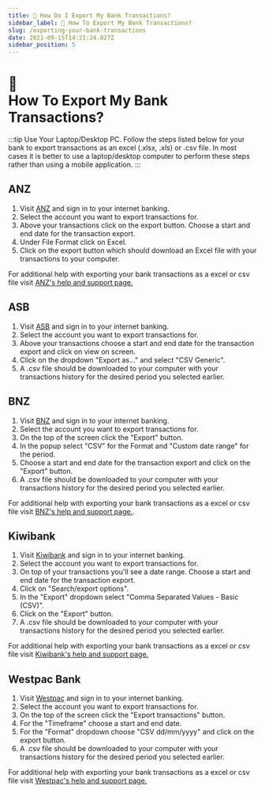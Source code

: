 ```yaml
---
title: 📁 How Do I Export My Bank Transactions? 
sidebar_label: 📁 How To Export My Bank Transactions? 
slug: /exporting-your-bank-transactions
date: 2021-09-15T14:21:24.027Z
sidebar_position: 5
---
```


# <div className="emoji">📁</div> How To Export My Bank Transactions? 


:::tip Use Your Laptop/Desktop PC.
Follow the steps listed below for your bank to export transactions as an excel (.xlsx, .xls) or .csv file. In most cases it is better to use a laptop/desktop computer to perform these steps rather than using a mobile application.
:::

<Tabs>
  <TabItem value="anz" label="ANZ" default>
    <h2>ANZ</h2> 
    <ol>
      <li>Visit <a href="https://anz.co.nz">ANZ</a> and sign in to your internet banking.</li>
      <li>Select the account you want to export transactions for.</li>
      <li>Above your transactions click on the export button. Choose a start and end date for the transaction export.</li>
      <li>Under File Format click on Excel.</li>
      <li>Click on the export button which should download an Excel file with your transactions to your computer.</li>
    </ol>
     <p>For additional help with exporting your bank transactions as a excel or csv file visit <a href="https://help.anz.co.nz/app/answers/detail/a_id/767/~/exporting-transaction-history">ANZ's help and support page.</a></p>
  
  </TabItem>
  <TabItem value="asb" label="ASB">
<h2>ASB</h2>
<ol>
<li>Visit <a href="https://asb.co.nz">ASB</a> and sign in to your internet banking.</li>
<li>Select the account you want to export transactions for.</li>
 <li>Above your transactions choose a start and end date for the transaction export and click on view on screen.</li>
<li>Click on the dropdown "Export as..." and select "CSV Generic".</li>
<li>A .csv file should be downloaded to your computer with your transactions history for the desired period you selected earlier.</li>
</ol>

  </TabItem>
<TabItem value="bnz" label="BNZ">
    <h2>BNZ</h2>
    <ol>
<li>Visit <a href="https://bnz.co.nz">BNZ</a> and sign in to your internet banking.</li>
<li>Select the account you want to export transactions for.</li>
 <li>On the top of the screen click the "Export" button.</li>
<li>In the popup select "CSV" for the Format and "Custom date range" for the period.</li>
 <li>Choose a start and end date for the transaction export and click on the "Export" button.</li>
<li>A .csv file should be downloaded to your computer with your transactions history for the desired period you selected earlier.</li>
</ol>
  
For additional help with exporting your bank transactions as a excel or csv file visit <a href="https://www.bnz.co.nz/support/internet-banking/transactions-and-transfers/exporting-transactions">BNZ's help and support page.</a>.

  </TabItem>
  <TabItem value="kiwibank" label="Kiwibank">
        <h2>Kiwibank</h2>
    <ol>
<li>Visit <a href="https://kiwibank.co.nz">Kiwibank</a> and sign in to your internet banking.</li>
<li>Select the account you want to export transactions for.</li>
<li>On top of your transactions you'll see a date range. Choose a start and end date for the transaction export.</li>
 <li>Click on "Search/export options".</li>
 <li>In the "Export" dropdown select "Comma Separated Values - Basic (CSV)".</li>
 <li>Click on the "Export" button.</li>
<li>A .csv file should be downloaded to your computer with your transactions history for the desired period you selected earlier.</li>
</ol>
For additional help with exporting your bank transactions as a excel or csv file visit <a href="https://www.kiwibank.co.nz/contact-us/support-hub/internet-banking/common-questions/#how-do-i-generate-a-statement-showing-my-transaction-history">Kiwibank's help and support page.</a>
</TabItem>

<TabItem value="westpac" label="Westpac">
   <h2>Westpac Bank</h2>
    <ol>
<li>Visit <a href="https://westpac.co.nz">Westpac</a> and sign in to your internet banking.</li>
<li>Select the account you want to export transactions for.</li>
 <li>On the top of the screen click the "Export transactions" button.</li>
 <li>For the "Timeframe" choose a start and end date.</li> 
 <li>For the "Format" dropdown choose "CSV dd/mm/yyyy" and click on the export button.</li> 
<li>A .csv file should be downloaded to your computer with your transactions history for the desired period you selected earlier.</li>
</ol>
  
For additional help with exporting your bank transactions as a excel or csv file visit <a href="https://www.westpac.co.nz/branch-mobile-online/online-banking/how-to/download-transactions-and-statements/#desktop">Westpac's help and support page.</a>
  </TabItem>
  </Tabs>

<Disclaimer />